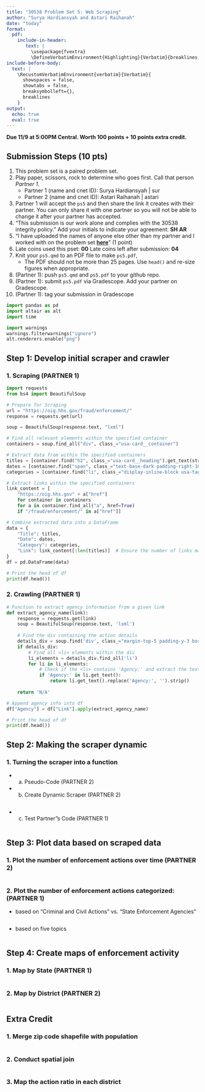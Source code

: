```yaml
---
title: "30538 Problem Set 5: Web Scraping"
author: "Surya Hardiansyah and Astari Raihanah"
date: "today"
format: 
  pdf:
    include-in-header: 
       text: |
         \usepackage{fvextra}
         \DefineVerbatimEnvironment{Highlighting}{Verbatim}{breaklines,commandchars=\\\{\}}
include-before-body:
  text: |
    \RecustomVerbatimEnvironment{verbatim}{Verbatim}{
      showspaces = false,
      showtabs = false,
      breaksymbolleft={},
      breaklines
    }
output:
  echo: true
  eval: true
---
```


**Due 11/9 at 5:00PM Central. Worth 100 points + 10 points extra credit.**

## Submission Steps (10 pts)
1. This problem set is a paired problem set.
2. Play paper, scissors, rock to determine who goes first. Call that person *Partner 1*.
    - Partner 1 (name and cnet ID): Surya Hardiansyah | sur
    - Partner 2 (name and cnet ID): Astari Raihanah | astari
3. Partner 1 will accept the `ps5` and then share the link it creates with their partner. You can only share it with one partner so you will not be able to change it after your partner has accepted. 
4. "This submission is our work alone and complies with the 30538 integrity policy." Add your initials to indicate your agreement: **SH** **AR**
5. "I have uploaded the names of anyone else other than my partner and I worked with on the problem set **[here](https://docs.google.com/forms/d/185usrCREQaUbvAXpWhChkjghdGgmAZXA3lPWpXLLsts/edit)**"  (1 point)
6. Late coins used this pset: **00** Late coins left after submission: **04**
7. Knit your `ps5.qmd` to an PDF file to make `ps5.pdf`, 
    * The PDF should not be more than 25 pages. Use `head()` and re-size figures when appropriate. 
8. (Partner 1): push  `ps5.qmd` and `ps5.pdf` to your github repo.
9. (Partner 1): submit `ps5.pdf` via Gradescope. Add your partner on Gradescope.
10. (Partner 1): tag your submission in Gradescope

\newpage

```python
import pandas as pd
import altair as alt
import time

import warnings 
warnings.filterwarnings("ignore")
alt.renderers.enable("png")
```


## Step 1: Develop initial scraper and crawler

### 1. Scraping (PARTNER 1)

```python
import requests
from bs4 import BeautifulSoup

# Prepare for Scraping
url = "https://oig.hhs.gov/fraud/enforcement/"
response = requests.get(url)

soup = BeautifulSoup(response.text, "lxml")

# Find all relevant elements within the specified container
containers = soup.find_all("div", class_="usa-card__container")

# Extract data from within the specified containers
titles = [container.find("h2", class_="usa-card__heading").get_text(strip=True) for container in containers]
dates = [container.find("span", class_="text-base-dark padding-right-105").get_text(strip=True) for container in containers]
categories = [container.find("li", class_="display-inline-block usa-tag text-no-lowercase text-base-darkest bg-base-lightest margin-right-1").get_text(strip=True) for container in containers]

# Extract links within the specified containers
link_content = [
    "https://oig.hhs.gov" + a["href"]
    for container in containers
    for a in container.find_all("a", href=True)
    if "/fraud/enforcement/" in a["href"]]

# Combine extracted data into a DataFrame
data = {
    "Title": titles,
    "Date": dates,
    "Category": categories,
    "Link": link_content[:len(titles)]  # Ensure the number of links matches the titles
}
df = pd.DataFrame(data)

# Print the head of df
print(df.head())
```


### 2. Crawling (PARTNER 1)

```python
# Function to extract agency information from a given link
def extract_agency_name(link):
    response = requests.get(link)
    soup = BeautifulSoup(response.text, 'lxml')
    
    # Find the div containing the action details
    details_div = soup.find('div', class_="margin-top-5 padding-y-3 border-y-1px border-base-lighter")
    if details_div:
        # Find all <li> elements within the div
        li_elements = details_div.find_all('li')
        for li in li_elements:
            # Check if the <li> contains 'Agency:' and extract the text after it
            if 'Agency:' in li.get_text():
                return li.get_text().replace('Agency:', '').strip()
    
    return 'N/A'

# Append agency info into df
df["Agency"] = df["Link"].apply(extract_agency_name)

# Print the head of df
print(df.head())
```

## Step 2: Making the scraper dynamic

### 1. Turning the scraper into a function 

* a. Pseudo-Code (PARTNER 2)


* b. Create Dynamic Scraper (PARTNER 2)

```python

```

* c. Test Partner"s Code (PARTNER 1)

```python

```

## Step 3: Plot data based on scraped data

### 1. Plot the number of enforcement actions over time (PARTNER 2)

```python

```

### 2. Plot the number of enforcement actions categorized: (PARTNER 1)

* based on "Criminal and Civil Actions" vs. "State Enforcement Agencies"

```python

```

* based on five topics

```python

```

## Step 4: Create maps of enforcement activity

### 1. Map by State (PARTNER 1)

```python

```


### 2. Map by District (PARTNER 2)

```python

```

## Extra Credit

### 1. Merge zip code shapefile with population
```python

```

### 2. Conduct spatial join
```python

```

### 3. Map the action ratio in each district
```python

```